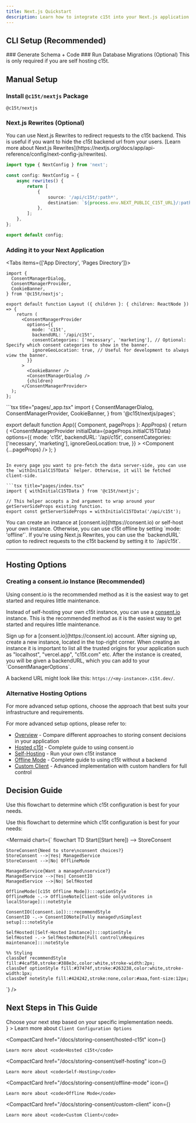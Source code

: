 ```yaml
---
title: Next.js Quickstart
description: Learn how to integrate c15t into your Next.js application with this step-by-step guide. We'll cover installation, configuration, and basic usage.
---
```


## CLI Setup (Recommended)
<Steps>

<Step>
### Generate Schema + Code

<RunCommand command="@c15t/cli generate" />

</Step>

<Step>
### Run Database Migrations (Optional)

<Callout type="note">
This is only required if you are self hosting c15t.
</Callout>

<RunCommand command="@c15t/cli migrate" />

</Step>
</Steps>

## Manual Setup
<Steps>
<Step>
 
### Install `@c15t/nextjs` Package
 ```package-install
 @c15t/nextjs
 ```
</Step>

<Step>
 
### Next.js Rewrites (Optional)

<Callout type="tip">
You can use Next.js Rewrites to redirect requests to the c15t backend. This is useful if you want to hide the c15t backend url from your users.
[Learn more about Next.js Rewrites](https://nextjs.org/docs/app/api-reference/config/next-config-js/rewrites).
</Callout>

```ts title="next.config.ts"
import type { NextConfig } from 'next';

const config: NextConfig = {
	async rewrites() {
		return [
			{
				source: '/api/c15t/:path*',
				destination: `${process.env.NEXT_PUBLIC_C15T_URL}/:path*`,
			},
		];
	},
};

export default config;
```
</Step>
 
<Step>
 
### Adding it to your Next Application

<Tabs items={['App Directory', 'Pages Directory']}>
<Tab value="App Directory">
```tsx title="app/layout.tsx"
import { 
  ConsentManagerDialog,
  ConsentManagerProvider,
  CookieBanner,
} from '@c15t/nextjs';

export default function Layout ({ children }: { children: ReactNode }) => {
	return (
      <ConsentManagerProvider
        options={{
          mode: 'c15t',
          backendURL: '/api/c15t',
          consentCategories: ['necessary', 'marketing'], // Optional: Specify which consent categories to show in the banner.
          ignoreGeoLocation: true, // Useful for development to always view the banner.
        }}
      >
        <CookieBanner />
        <ConsentManagerDialog />   
        {children}
      </ConsentManagerProvider>
  );
};

```
</Tab>
<Tab value="Pages Directory">
```tsx title="pages/_app.tsx"
import { 
  ConsentManagerDialog,
  ConsentManagerProvider,
  CookieBanner,
} from '@c15t/nextjs/pages';

export default function App({ Component, pageProps }: AppProps) {
	return (
		<ConsentManagerProvider
			initialData={pageProps.initialC15TData}
			options={{
				mode: 'c15t',
				backendURL: '/api/c15t',
				consentCategories: ['necessary', 'marketing'],
				ignoreGeoLocation: true,
			}}
		>
			<CookieBanner />
			<ConsentManagerDialog />
			<Component {...pageProps} />
		</ConsentManagerProvider>
	);
}
```

In every page you want to pre-fetch the data server-side, you can use the `withInitialC15TData` helper. Otherwise, it will be fetched client-side.

```tsx title="pages/index.tsx"
import { withInitialC15TData } from '@c15t/nextjs';

// This helper accepts a 2nd argument to wrap around your getServerSideProps existing function.
export const getServerSideProps = withInitialC15TData('/api/c15t');

```

</Tab>
</Tabs>

<Callout type="tip">
You can create an instance at [consent.io](https://consent.io) or self-host your own instance. Otherwise, you can use c15t offline by setting `mode: 'offline'`.
</Callout>

<Callout type="tip">
  If you're using Next.js Rewrites, you can use the `backendURL` option to redirect requests to the c15t backend by setting it to `/api/c15t`.
</Callout>
</Step>
</Steps>

--- 

## Hosting Options

### Creating a consent.io Instance (Recommended)

<Callout type="info">
Using consent.io is the recommended method as it is the easiest way to get started and requires little maintenance.
</Callout>

Instead of self-hosting your own c15t instance, you can use a [consent.io](https://consent.io) instance. This is the recommended method as it is the easiest way to get started and requires little maintenance.

<Steps>

<Step>
Sign up for a [consent.io](https://consent.io) account.
</Step>

<Step>
After signing up, create a new instance, located in the top-right corner.

<Callout>
When creating an instance it is important to list all the trusted origins for your application such as "localhost", "vercel.app", "c15t.com" etc.
</Callout>

</Step>

<Step>
After the instance is created, you will be given a backendURL, which you can add to your `ConsentManagerOptions`.


A backend URL might look like this: `https://<my-instance>.c15t.dev/`.
</Step>

</Steps>

### Alternative Hosting Options

<Callout type="note">
For more advanced setup options, choose the approach that best suits your infrastructure and requirements.
</Callout>

For more advanced setup options, please refer to:
- [Overview](/docs/storing-consent/overview) - Compare different approaches to storing consent decisions in your application
- [Hosted c15t](/docs/storing-consent/hosted-c15t) - Complete guide to using consent.io
- [Self-Hosting](/docs/storing-consent/self-hosting) - Run your own c15t instance 
- [Offline Mode](/docs/storing-consent/offline-mode) - Complete guide to using c15t without a backend
- [Custom Client](/docs/storing-consent/custom-client) - Advanced implementation with custom handlers for full control


## Decision Guide

<Callout>
Use this flowchart to determine which c15t configuration is best for your needs.
</Callout>

Use this flowchart to determine which c15t configuration is best for your needs:

<Mermaid chart={`
flowchart TD
    Start([Start here]) --> StoreConsent
    
    StoreConsent{Need to store\nconsent choices?}
    StoreConsent -->|Yes| ManagedService
    StoreConsent -->|No| OfflineMode
    
    ManagedService{Want a managed\nservice?}
    ManagedService -->|Yes| ConsentIO
    ManagedService -->|No| SelfHosted
    
    OfflineMode([c15t Offline Mode]):::optionStyle
    OfflineMode -.-> OfflineNote[Client-side only\nStores in localStorage]:::noteStyle
    
    ConsentIO([consent.io]):::recommendStyle
    ConsentIO -.-> ConsentIONote[Fully managed\nSimplest setup]:::noteStyle
    
    SelfHosted([Self-Hosted Instance]):::optionStyle
    SelfHosted -.-> SelfHostedNote[Full control\nRequires maintenance]:::noteStyle
    
    %% Styling
    classDef recommendStyle fill:#4caf50,stroke:#388e3c,color:white,stroke-width:2px;
    classDef optionStyle fill:#37474f,stroke:#263238,color:white,stroke-width:1px;
    classDef noteStyle fill:#424242,stroke:none,color:#aaa,font-size:12px;
`} />

## Next Steps in This Guide

<Callout type="tip">
Choose your next step based on your specific implementation needs.
</Callout>

<div className="mt-6">
  <CompactCard 
    href="/docs/storing-consent/overview" 
    icon={<RiFileCopyLine size={16} />}
  >
Learn more about <code>Client Configuration Options</code>
  </CompactCard>

  <CompactCard 
    href="/docs/storing-consent/hosted-c15t"
    icon={<RiFlashlightLine size={16} />}
  >
    Learn more about <code>Hosted c15t</code>
  </CompactCard>

  <CompactCard 
    href="/docs/storing-consent/self-hosting"
    icon={<RiServerLine size={16} />}
  >
    Learn more about <code>Self-Hosting</code>
  </CompactCard>

  <CompactCard 
    href="/docs/storing-consent/offline-mode"
    icon={<RiWifiOffLine size={16} />}
  >
    Learn more about <code>Offline Mode</code>
  </CompactCard>

  <CompactCard 
    href="/docs/storing-consent/custom-client"
    icon={<RiSettings4Line size={16} />}
  >
    Learn more about <code>Custom Client</code>
  </CompactCard>
</div>

